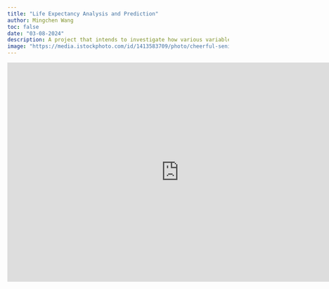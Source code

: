 ```yaml
---
title: "Life Expectancy Analysis and Prediction"
author: Mingchen Wang
toc: false
date: "03-08-2024"
description: A project that intends to investigate how various variables in different nations affect one’s life expectancy. Using various modeling and prediction techniques in R and SQL, this project answers a simple question -- what makes you live longer?
image: "https://media.istockphoto.com/id/1413583709/photo/cheerful-senior-having-fun-while-taking-selfie-at-retirement-community.jpg?s=612x612&w=0&k=20&c=nYFvWrL80Zh9DCDbBJNO5DnUQQv9qliQfBjLfFcymCc="
---
```

```{=html}
<embed src="https://media.licdn.com/dms/document/media/D562DAQF0ZEjUYFe86Q/profile-treasury-document-pdf-analyzed/0/1691219355873?e=1710979200&v=beta&t=yJgZqQg2KOBjQVvE9gaxk9K6Ow2VoIcEmiX9OYJzIq0" width="780" height="500" 
 type="application/pdf">
```

